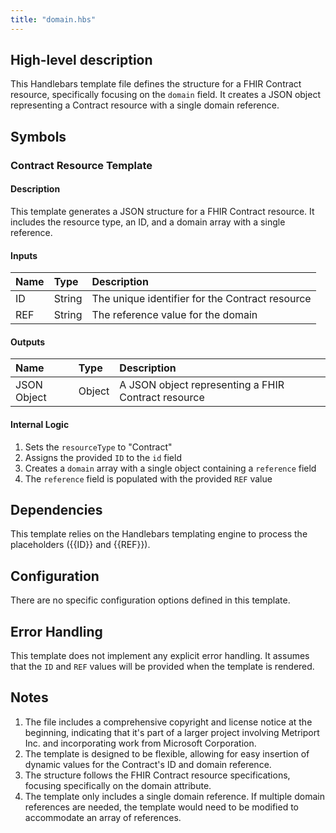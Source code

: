 ```yaml
---
title: "domain.hbs"
---
```


## High-level description
This Handlebars template file defines the structure for a FHIR Contract resource, specifically focusing on the `domain` field. It creates a JSON object representing a Contract resource with a single domain reference.

## Symbols

### Contract Resource Template
#### Description
This template generates a JSON structure for a FHIR Contract resource. It includes the resource type, an ID, and a domain array with a single reference.

#### Inputs
| Name | Type | Description |
|:-----|:-----|:------------|
| ID | String | The unique identifier for the Contract resource |
| REF | String | The reference value for the domain |

#### Outputs
| Name | Type | Description |
|:-----|:-----|:------------|
| JSON Object | Object | A JSON object representing a FHIR Contract resource |

#### Internal Logic
1. Sets the `resourceType` to "Contract"
2. Assigns the provided `ID` to the `id` field
3. Creates a `domain` array with a single object containing a `reference` field
4. The `reference` field is populated with the provided `REF` value

## Dependencies
This template relies on the Handlebars templating engine to process the placeholders ({{ID}} and {{REF}}).

## Configuration
There are no specific configuration options defined in this template.

## Error Handling
This template does not implement any explicit error handling. It assumes that the `ID` and `REF` values will be provided when the template is rendered.

## Notes
1. The file includes a comprehensive copyright and license notice at the beginning, indicating that it's part of a larger project involving Metriport Inc. and incorporating work from Microsoft Corporation.
2. The template is designed to be flexible, allowing for easy insertion of dynamic values for the Contract's ID and domain reference.
3. The structure follows the FHIR Contract resource specifications, focusing specifically on the domain attribute.
4. The template only includes a single domain reference. If multiple domain references are needed, the template would need to be modified to accommodate an array of references.